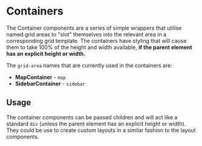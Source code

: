 
<Meta title="Containers/Containers" component={Sidebar}/>

# Containers

The Container components are a series of simple wrappers that utilise named grid areas to "slot" themselves into the relevant area in a corresponding grid template. The containers have styling that will cause them to take 100% of the height and width available, **if the parent element has an explicit height or width.**

The `grid-area` names that are currently used in the containers are:

* **MapContainer** - `map`
* **SidebarContainer** - `sidebar`

## Usage

The container components can be passed children and will act like a standard `div` (unless the parent element has an explicit height or width). They could be use to create custom layouts in a similar fashion to the layout components.